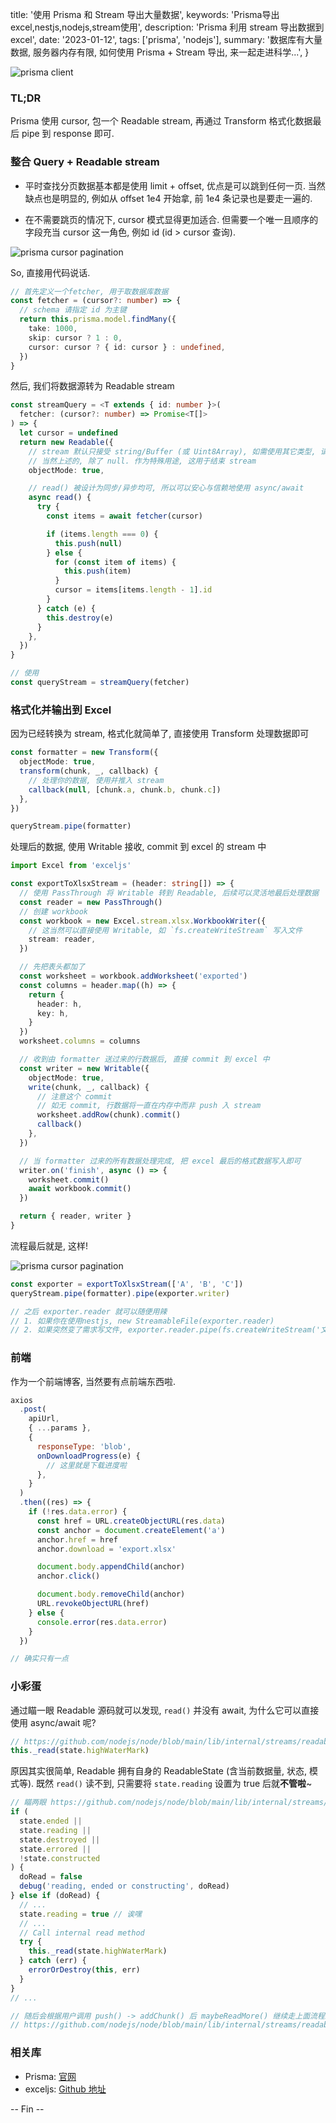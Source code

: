   title: '使用 Prisma 和 Stream 导出大量数据',
  keywords: 'Prisma导出excel,nestjs,nodejs,stream使用',
  description: 'Prisma 利用 stream 导出数据到 excel',
  date: '2023-01-12',
  tags: ['prisma', 'nodejs'],
  summary:
    '数据库有大量数据, 服务器内存有限, 如何使用 Prisma + Stream 导出, 来一起走进科学...',
}


<Img
  src="https://yoru.me/weibo/mw2000/6708d6c2gy1h9zu29jm8sj20mh07e77s.jpg"
  alt="prisma client"
  width={809}
  height={266}
/>

### TL;DR

Prisma 使用 cursor, 包一个 Readable stream, 再通过 Transform 格式化数据最后 pipe 到 response 即可.

### 整合 Query + Readable stream

- 平时查找分页数据基本都是使用 limit + offset, 优点是可以跳到任何一页. 当然缺点也是明显的, 例如从 offset 1e4 开始拿, 前 1e4 条记录也是要走一遍的.

- 在不需要跳页的情况下, cursor 模式显得更加适合. 但需要一个唯一且顺序的字段充当 cursor 这一角色, 例如 id (id > cursor 查询).

<Img
  src="https://yoru.me/weibo/mw2000/6708d6c2gy1ha0tfw8mwvj20i2062q3x.jpg"
  alt="prisma cursor pagination"
  width={650}
  height={218}
/>

So, 直接用代码说话.

```ts
// 首先定义一个fetcher, 用于取数据库数据
const fetcher = (cursor?: number) => {
  // schema 请指定 id 为主键
  return this.prisma.model.findMany({
    take: 1000,
    skip: cursor ? 1 : 0,
    cursor: cursor ? { id: cursor } : undefined,
  })
}
```

然后, 我们将数据源转为 Readable stream

```ts
const streamQuery = <T extends { id: number }>(
  fetcher: (cursor?: number) => Promise<T[]>
) => {
  let cursor = undefined
  return new Readable({
    // stream 默认只接受 string/Buffer (或 Uint8Array), 如需使用其它类型, 请指定为 true
    // 当然上述的, 除了 null. 作为特殊用途, 这用于结束 stream
    objectMode: true,

    // read() 被设计为同步/异步均可, 所以可以安心与信赖地使用 async/await
    async read() {
      try {
        const items = await fetcher(cursor)

        if (items.length === 0) {
          this.push(null)
        } else {
          for (const item of items) {
            this.push(item)
          }
          cursor = items[items.length - 1].id
        }
      } catch (e) {
        this.destroy(e)
      }
    },
  })
}

// 使用
const queryStream = streamQuery(fetcher)
```

### 格式化并输出到 Excel

因为已经转换为 stream, 格式化就简单了, 直接使用 Transform 处理数据即可

```ts
const formatter = new Transform({
  objectMode: true,
  transform(chunk, _, callback) {
    // 处理你的数据, 使用并推入 stream
    callback(null, [chunk.a, chunk.b, chunk.c])
  },
})

queryStream.pipe(formatter)
```

处理后的数据, 使用 Writable 接收, commit 到 excel 的 stream 中

```ts
import Excel from 'exceljs'

const exportToXlsxStream = (header: string[]) => {
  // 使用 PassThrough 将 Writable 转到 Readable, 后续可以灵活地最后处理数据
  const reader = new PassThrough()
  // 创建 workbook
  const workbook = new Excel.stream.xlsx.WorkbookWriter({
    // 这当然可以直接使用 Writable, 如 `fs.createWriteStream` 写入文件
    stream: reader,
  })

  // 先把表头都加了
  const worksheet = workbook.addWorksheet('exported')
  const columns = header.map((h) => {
    return {
      header: h,
      key: h,
    }
  })
  worksheet.columns = columns

  // 收到由 formatter 送过来的行数据后, 直接 commit 到 excel 中
  const writer = new Writable({
    objectMode: true,
    write(chunk, _, callback) {
      // 注意这个 commit
      // 如无 commit, 行数据将一直在内存中而非 push 入 stream
      worksheet.addRow(chunk).commit()
      callback()
    },
  })

  // 当 formatter 过来的所有数据处理完成, 把 excel 最后的格式数据写入即可
  writer.on('finish', async () => {
    worksheet.commit()
    await workbook.commit()
  })

  return { reader, writer }
}
```

流程最后就是, 这样!

<Img
  src="https://yoru.me/weibo/mw2000/6708d6c2gy1ha0usagiybj20hl09ytar.jpg"
  alt="prisma cursor pagination"
  width={633}
  height={358}
/>

```ts
const exporter = exportToXlsxStream(['A', 'B', 'C'])
queryStream.pipe(formatter).pipe(exporter.writer)

// 之后 exporter.reader 就可以随便用辣
// 1. 如果你在使用nestjs, new StreamableFile(exporter.reader)
// 2. 如果突然变了需求写文件, exporter.reader.pipe(fs.createWriteStream('文件名')) 也可以.
```

### 前端

作为一个前端博客, 当然要有点前端东西啦.

```js
axios
  .post(
    apiUrl,
    { ...params },
    {
      responseType: 'blob',
      onDownloadProgress(e) {
        // 这里就是下载进度啦
      },
    }
  )
  .then((res) => {
    if (!res.data.error) {
      const href = URL.createObjectURL(res.data)
      const anchor = document.createElement('a')
      anchor.href = href
      anchor.download = 'export.xlsx'

      document.body.appendChild(anchor)
      anchor.click()

      document.body.removeChild(anchor)
      URL.revokeObjectURL(href)
    } else {
      console.error(res.data.error)
    }
  })

// 确实只有一点
```

### 小彩蛋

通过瞄一眼 Readable 源码就可以发现, `read()` 并没有 await, 为什么它可以直接使用 async/await 呢?

```js
// https://github.com/nodejs/node/blob/main/lib/internal/streams/readable.js#L496
this._read(state.highWaterMark)
```

原因其实很简单, Readable 拥有自身的 ReadableState (含当前数据量, 状态, 模式等). 既然 `read()` 读不到, 只需要将 `state.reading` 设置为 true 后就**不管啦**~

```js
// 瞄两眼 https://github.com/nodejs/node/blob/main/lib/internal/streams/readable.js#L479
if (
  state.ended ||
  state.reading ||
  state.destroyed ||
  state.errored ||
  !state.constructed
) {
  doRead = false
  debug('reading, ended or constructing', doRead)
} else if (doRead) {
  // ...
  state.reading = true // 诶嘿
  // ...
  // Call internal read method
  try {
    this._read(state.highWaterMark)
  } catch (err) {
    errorOrDestroy(this, err)
  }
}
// ...

// 随后会根据用户调用 push() -> addChunk() 后 maybeReadMore() 继续走上面流程即可
// https://github.com/nodejs/node/blob/main/lib/internal/streams/readable.js#L233
```

### 相关库

- Prisma: [官网](https://www.prisma.io/)
- exceljs: [Github 地址](https://github.com/exceljs/exceljs)

-- Fin --

